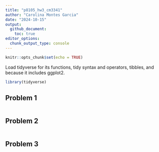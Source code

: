 ```yaml
---
title: "p8105_hw3_cm3341"
author: "Carolina Montes Garcia"
date: "2024-10-15"
output: 
  github_document:
    toc: true
editor_options: 
  chunk_output_type: console
---
```


```r
knitr::opts_chunk$set(echo = TRUE)
```

Load tidyverse for its functions, tidy syntax and operators, tibbles, and because it includes ggplot2.

```r
library(tidyverse)
```


## Problem 1

```r

```


## Problem 2

```r

```


## Problem 3

```r

```

